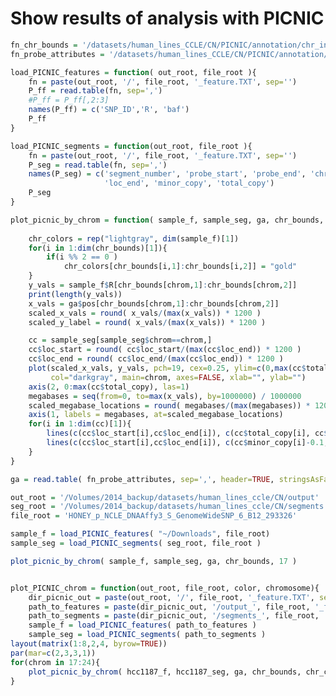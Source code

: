 Show results of analysis with PICNIC
==========================================================================================

```r

fn_chr_bounds = '/datasets/human_lines_CCLE/CN/PICNIC/annotation/chr_info.csv'
fn_probe_attributes = '/datasets/human_lines_CCLE/CN/PICNIC/annotation/ProbeRef.csv'

load_PICNIC_features = function( out_root, file_root ){
    fn = paste(out_root, '/', file_root, '_feature.TXT', sep='')
    P_ff = read.table(fn, sep=',')
    #P_ff = P_ff[,2:3]
    names(P_ff) = c('SNP_ID','R', 'baf')
    P_ff
}

load_PICNIC_segments = function(out_root, file_root ){
    fn = paste(out_root, '/', file_root, '_feature.TXT', sep='')
    P_seg = read.table(fn, sep=',')
    names(P_seg) = c('segment_number', 'probe_start', 'probe_end', 'chrom', 'loc_start', 
                     'loc_end', 'minor_copy', 'total_copy')
    P_seg
}

plot_picnic_by_chrom = function( sample_f, sample_seg, ga, chr_bounds, chrom ){
    
    chr_colors = rep("lightgray", dim(sample_f)[1])
    for(i in 1:dim(chr_bounds)[1]){
        if(i %% 2 == 0 )
            chr_colors[chr_bounds[i,1]:chr_bounds[i,2]] = "gold"
    }
    y_vals = sample_f$R[chr_bounds[chrom,1]:chr_bounds[chrom,2]]
    print(length(y_vals))
    x_vals = ga$pos[chr_bounds[chrom,1]:chr_bounds[chrom,2]]
    scaled_x_vals = round( x_vals/(max(x_vals)) * 1200 )
    scaled_y_label = round( x_vals/(max(x_vals)) * 1200 )

    cc = sample_seg[sample_seg$chrom==chrom,]
    cc$loc_start = round( cc$loc_start/(max(cc$loc_end)) * 1200 )
    cc$loc_end = round( cc$loc_end/(max(cc$loc_end)) * 1200 )
    plot(scaled_x_vals, y_vals, pch=19, cex=0.25, ylim=c(0,max(cc$total_copy)), 
         col="darkgray", main=chrom, axes=FALSE, xlab="", ylab="")
    axis(2, 0:max(cc$total_copy), las=1)
    megabases = seq(from=0, to=max(x_vals), by=1000000) / 1000000
    scaled_megabase_locations = round( megabases/(max(megabases)) * 1200 )
    axis(1, labels = megabases, at=scaled_megabase_locations)
    for(i in 1:dim(cc)[1]){
        lines(c(cc$loc_start[i],cc$loc_end[i]), c(cc$total_copy[i], cc$total_copy[i]), col="red", lwd=3)
        lines(c(cc$loc_start[i],cc$loc_end[i]), c(cc$minor_copy[i]-0.1, cc$minor_copy[i]-0.1), col="blue", lwd=2)    
    }
}

ga = read.table( fn_probe_attributes, sep=',', header=TRUE, stringsAsFactors=FALSE, row.names=1)

out_root = '/Volumes/2014_backup/datasets/human_lines_ccle/CN/output'
seg_root = '/Volumes/2014_backup/datasets/human_lines_ccle/CN/segments'
file_root = 'HONEY_p_NCLE_DNAAffy3_S_GenomeWideSNP_6_B12_293326'

sample_f = load_PICNIC_features( "~/Downloads", file_root)
sample_seg = load_PICNIC_segments( seg_root, file_root )

plot_picnic_by_chrom( sample_f, sample_seg, ga, chr_bounds, 17 )


plot_PICNIC_chrom = function(out_root, file_root, color, chromosome){
    dir_picnic_out = paste(out_root, '/', file_root, '_feature.TXT', sep='')
    path_to_features = paste(dir_picnic_out, '/output_', file_root, '_feature.TXT.csv', sep='')
    path_to_segments = paste(dir_picnic_out, '/segments_', file_root, '_feature.TXT.csv', sep='')
    sample_f = load_PICNIC_features( path_to_features )
    sample_seg = load_PICNIC_segments( path_to_segments )
layout(matrix(1:8,2,4, byrow=TRUE))
par(mar=c(2,3,3,1))
for(chrom in 17:24){
    plot_picnic_by_chrom( hcc1187_f, hcc1187_seg, ga, chr_bounds, chr_colors, chrom )
}





```